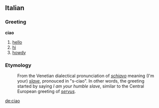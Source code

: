 == Italian ==
=== Greeting ===
'''ciao'''
# [[hello]]
# [[hi]]
# [[howdy]]
=== Etymology ===
: From the Venetian dialectical pronunciation of ''[[schiavo]]'' meaning (I'm your) ''[[slave]]'', pronouced in "s-ciao". In other words, the greeting started by saying ''I am your humble slave'', similar to the Central European greeting of ''[[servus]]''.

[[de:ciao]]